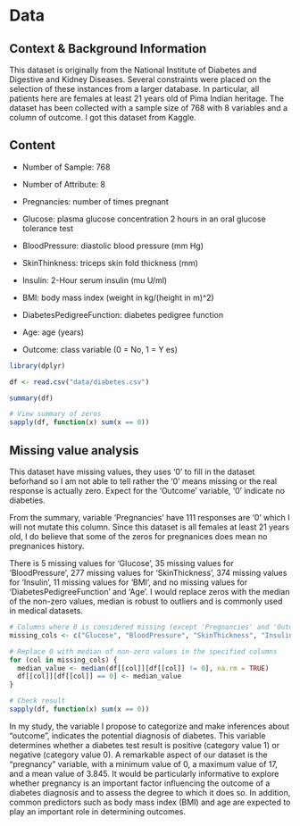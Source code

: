 # Data

## Context & Background Information

This dataset is originally from the National Institute of Diabetes and Digestive and Kidney Diseases. Several constraints were placed on the selection of these instances from a larger database. In particular, all patients here are females at least 21 years old of Pima Indian heritage.
The dataset has been collected with a sample size of 768 with 8 variables and a column of outcome. I got this dataset from Kaggle.

## Content

- Number of Sample: 768

- Number of Attribute: 8

- Pregnancies: number of times pregnant
- Glucose: plasma glucose concentration 2 hours in an oral glucose tolerance
test
- BloodPressure: diastolic blood pressure (mm Hg)
- SkinThinkness: triceps skin fold thickness (mm)
- Insulin: 2-Hour serum insulin (mu U/ml)
- BMI: body mass index (weight in kg/(height in m)^2)
- DiabetesPedigreeFunction: diabetes pedigree function
- Age: age (years)
- Outcome: class variable (0 = No, 1 = Y es)

```r

library(dplyr)

df <- read.csv("data/diabetes.csv")

summary(df)

# View summary of zeros
sapply(df, function(x) sum(x == 0))
```

## Missing value analysis
This dataset have missing values, they uses '0' to fill in the dataset beforhand so I am not able to tell rather the '0' means missing or the real response is actually zero. Expect for the 'Outcome' variable, '0' indicate no diabeties.

From the summary, variable 'Pregnancies' have 111 responses are '0' which I will not mutate this column. Since this dataset is all females at least 21 years old, I do believe that some of the zeros for pregnanices does mean no pregnanices history.

There is 5 missing values for 'Glucose', 35 missing values for 'BloodPressure', 277 missing values for 'SkinThickness', 374 missing values for 'Insulin', 11 missing values for 'BMI', and no missing values for 'DiabetesPedigreeFunction' and 'Age'. I would replace zeros with the median of the non-zero values, median is robust to outliers and is commonly used in medical datasets.

```r
# Columns where 0 is considered missing (except 'Pregnancies' and 'Outcome')
missing_cols <- c("Glucose", "BloodPressure", "SkinThickness", "Insulin", "BMI")

# Replace 0 with median of non-zero values in the specified columns
for (col in missing_cols) {
  median_value <- median(df[[col]][df[[col]] != 0], na.rm = TRUE)
  df[[col]][df[[col]] == 0] <- median_value
}

# Check result
sapply(df, function(x) sum(x == 0))
```

In my study, the variable I propose to categorize and make inferences about "outcome", indicates the potential diagnosis of diabetes. This variable determines whether a diabetes test result is positive (category value 1) or negative (category value 0). A remarkable aspect of our dataset is the "pregnancy" variable, with a minimum value of 0, a maximum value of 17, and a mean value of 3.845. It would be particularly informative to explore whether pregnancy is an important factor influencing the outcome of a diabetes diagnosis and to assess the degree to which it does so. In addition, common predictors such as body mass index (BMI) and age are expected to play an important role in determining outcomes.

